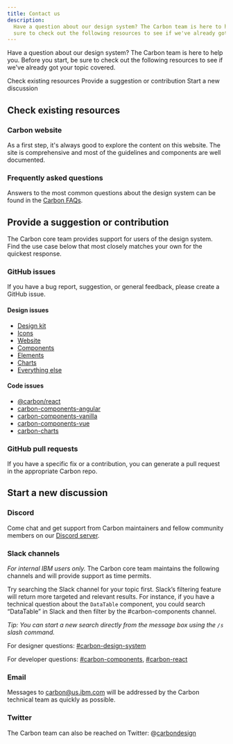 ```yaml
---
title: Contact us
description:
  Have a question about our design system? The Carbon team is here to help you. Before you start, be
  sure to check out the following resources to see if we've already got your topic covered.
---
```


<PageDescription>

Have a question about our design system? The Carbon team is here to help you. Before you start, be
sure to check out the following resources to see if we've already got your topic covered.

</PageDescription>

<AnchorLinks>

<AnchorLink>Check existing resources</AnchorLink>
<AnchorLink>Provide a suggestion or contribution</AnchorLink>
<AnchorLink>Start a new discussion</AnchorLink>

</AnchorLinks>

## Check existing resources

### Carbon website

As a first step, it's always good to explore the content on this website. The site is comprehensive
and most of the guidelines and components are well documented.

### Frequently asked questions

Answers to the most common questions about the design system can be found in the [Carbon FAQs](faq).

## Provide a suggestion or contribution

The Carbon core team provides support for users of the design system. Find the use case below that
most closely matches your own for the quickest response.

### GitHub issues

If you have a bug report, suggestion, or general feedback, please create a GitHub issue.

#### Design issues

- [Design kit](https://github.com/carbon-design-system/carbon-design-kit/issues/new)
- [Icons](https://github.com/carbon-design-system/carbon-icons/issues/new)
- [Website](https://github.com/carbon-design-system/carbon-website/issues/new/choose)
- [Components](https://github.com/carbon-design-system/carbon/issues/new/choose)
- [Elements](https://github.com/carbon-design-system/carbon/issues/new/choose)
- [Charts](https://github.com/carbon-design-system/carbon-charts/issues/new)
- [Everything else](https://github.com/carbon-design-system/issue-tracking/issues/new)

#### Code issues

- [@carbon/react](https://github.com/carbon-design-system/carbon/issues/new/choose)
- [carbon-components-angular](https://github.com/IBM/carbon-components-angular/issues/new)
- [carbon-components-vanilla](https://github.com/carbon-design-system/carbon/issues/new/choose)
- [carbon-components-vue](https://github.com/carbon-design-system/carbon-components-vue/issues/new)
- [carbon-charts](https://github.com/carbon-design-system/carbon-charts/issues/new)

### GitHub pull requests

If you have a specific fix or a contribution, you can generate a pull request in the appropriate
Carbon repo.

## Start a new discussion

### Discord

Come chat and get support from Carbon maintainers and fellow community members on our
[Discord server](https://discord.gg/SYjvP8epkM).

### Slack channels

_For internal IBM users only._ The Carbon core team maintains the following channels and will
provide support as time permits.

Try searching the Slack channel for your topic first. Slack’s filtering feature will return more
targeted and relevant results. For instance, if you have a technical question about the `DataTable`
component, you could search “DataTable” in Slack and then filter by the #carbon-components channel.

_Tip: You can start a new search directly from the message box using the `/s` slash command._

For designer questions: [#carbon-design-system](https://ibm-studios.slack.com/messages/C0M053VPT/)

For developer questions: [#carbon-components](https://ibm-studios.slack.com/messages/C046Y0YUD/),
[#carbon-react](https://ibm-studios.slack.com/messages/C2K6RFJ1G/)

### Email

Messages to carbon@us.ibm.com will be addressed by the Carbon technical team as quickly as possible.

### Twitter

The Carbon team can also be reached on Twitter:
@[carbondesign](https://twitter.com/_carbondesign?lang=en)
